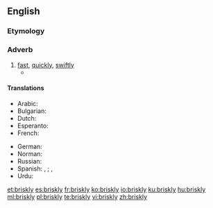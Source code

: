 ==English==

===Etymology===
{{suffix|brisk|ly|lang=en}}

===Adverb===
{{en-adv}}

# [[fast]], [[quickly]], [[swiftly]]
#* {{quote-news
|year=2011
|date=October 23
|author=Phil McNulty
|title=Man Utd   1 - 6   Man City
|work=BBC Sport
|url=http://news.bbc.co.uk/sport2/hi/football/15325536.stm
|page=
|passage=As Ferguson strode '''briskly''' towards the Stretford End at the final whistle, he will have been reflecting on the extent of the challenge now facing him from the club he once branded "noisy neighbours".}}

====Translations====
{{trans-top|fast, quickly, swiftly}}
* Arabic: {{t|ar|بخفة|sc=Arab}}
* Bulgarian: {{t+|bg|бързо}}
* Dutch: {{t|nl|gezwind}}
* Esperanto: {{t|eo|rapide}}
* French: {{t+|fr|vivement}}
{{trans-mid}}
* German: {{t+|de|forsch}}
* Norman: {{t|nrf|allègrément}}
* Russian: {{t+|ru|Быстро}}
* Spanish: {{t+|es| con brío}}, {{t+|es| brioso}}; {{t+|es| rápido}}, {{t+|es| enérgico}}
* Urdu: {{t|ur|تيز}}
{{trans-bottom}}

[[et:briskly]]
[[es:briskly]]
[[fr:briskly]]
[[ko:briskly]]
[[io:briskly]]
[[ku:briskly]]
[[hu:briskly]]
[[ml:briskly]]
[[pl:briskly]]
[[te:briskly]]
[[vi:briskly]]
[[zh:briskly]]